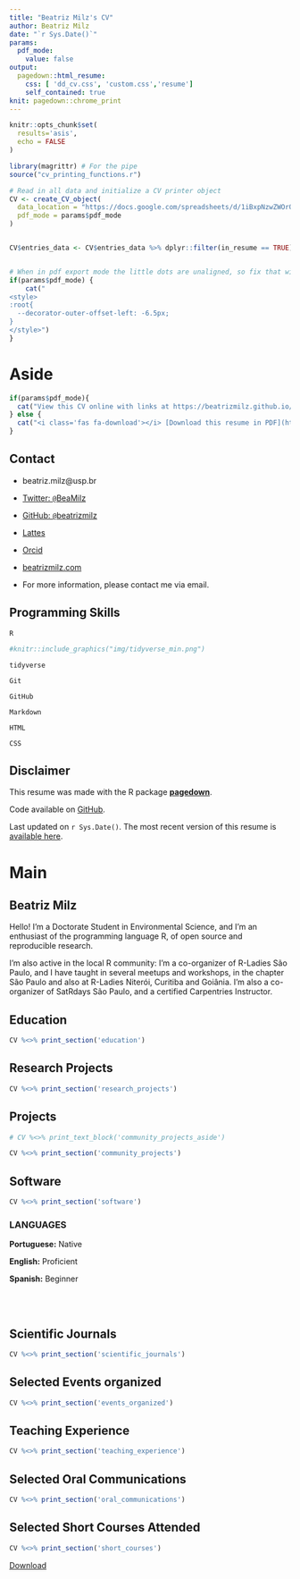 ```yaml
---
title: "Beatriz Milz's CV"
author: Beatriz Milz
date: "`r Sys.Date()`"
params:
  pdf_mode:
    value: false
output:
  pagedown::html_resume:
    css: [ 'dd_cv.css', 'custom.css','resume']
    self_contained: true
knit: pagedown::chrome_print      
---
```


<!-- inicio academic icons -->
<link rel="stylesheet" href="https://cdn.jsdelivr.net/gh/jpswalsh/academicons@1/css/academicons.min.css">
<!-- final academic icons -->

 
<!-- inicio font awesome -->
<script src="https://kit.fontawesome.com/1f72d6921a.js" crossorigin="anonymous"></script>

 
<!-- final font awesome -->

```r
knitr::opts_chunk$set(
  results='asis',
  echo = FALSE
)

library(magrittr) # For the pipe
source("cv_printing_functions.r")

# Read in all data and initialize a CV printer object
CV <- create_CV_object(
  data_location = "https://docs.google.com/spreadsheets/d/1iBxpNzwZWOrOwR__Y4FNDQ_3tpw-0trS0PVigsS4z6w/edit?usp=sharing",  
  pdf_mode = params$pdf_mode
)


CV$entries_data <- CV$entries_data %>% dplyr::filter(in_resume == TRUE)



```


```r
# When in pdf export mode the little dots are unaligned, so fix that with some conditional CSS.
if(params$pdf_mode) {
    cat("
<style>
:root{
  --decorator-outer-offset-left: -6.5px;
}
</style>")
}
```


Aside
================================================================================


```r
if(params$pdf_mode){
  cat("View this CV online with links at https://beatrizmilz.github.io/resume/")
} else {
  cat("<i class='fas fa-download'></i> [Download this resume in PDF](https://beatrizmilz.github.io/resume/index.pdf).")
}
```



Contact {#contact}
--------------------------------------------------------------------------------

- <i class="fa fa-envelope"></i> beatriz.milz@usp.br

- <i class="fa fa-twitter"></i> [Twitter: `@`BeaMilz](https://twitter.com/BeaMilz)

- <i class="fa fa-github"></i> [GitHub: `@`beatrizmilz](https://github.com/beatrizmilz)

- <a href='http://lattes.cnpq.br/5150665880581477'><i class="fa fa-external-link-alt"></i> Lattes </a> 

- <a href='https://orcid.org/0000-0002-3064-4486'><i class="fab fa-orcid"></i> Orcid </a>  

- <i class="fa fa-home"></i> [beatrizmilz.com](https://beatrizmilz.com)

- For more information, please contact me via email.


Programming Skills {#skills}
--------------------------------------------------------------------------------

<i class="fab fa-r-project"></i> `R`

```r
#knitr::include_graphics("img/tidyverse_min.png")
```
<i class="far fa-chart-bar"></i> `tidyverse`

<i class="fas fa-code-branch"></i> `Git`

<i class="fab fa-github"></i> `GitHub`

<i class="fab fa-markdown"></i> `Markdown`

<i class="fab fa-html5"></i> `HTML`

<i class="fab fa-css3-alt"></i> `CSS`



Disclaimer {#disclaimer}
--------------------------------------------------------------------------------

This resume was made with the R package [**pagedown**](https://github.com/rstudio/pagedown).

Code available on <i class="fa fa-github"></i>  [GitHub](https://github.com/beatrizmilz/resume). 

Last updated on `r Sys.Date()`. The most recent version of this resume is [available here](https://beatrizmilz.github.io/resume/index.pdf). 


Main
================================================================================

Beatriz Milz {#title}
--------------------------------------------------------------------------------

Hello!  I'm a Doctorate Student in Environmental Science, and I'm an enthusiast of the programming language R, of open source and reproducible research.

I'm also active in the local R community: I'm a co-organizer of R-Ladies São Paulo, and I have taught in several meetups and workshops, 
in the chapter São Paulo and also at R-Ladies Niterói, Curitiba and Goiânia.
I'm also a co-organizer of SatRdays São Paulo, and a certified Carpentries Instructor. 



Education {data-icon=graduation-cap data-concise=true}
--------------------------------------------------------------------------------

```r
CV %<>% print_section('education')
```


Research Projects {data-icon=laptop}
--------------------------------------------------------------------------------

```r
CV %<>% print_section('research_projects')
```

Projects {data-icon=share-alt}
--------------------------------------------------------------------------------

::: aside
```r
# CV %<>% print_text_block('community_projects_aside')
```
:::

```r
CV %<>% print_section('community_projects')
```

Software {data-icon=laptop}
--------------------------------------------------------------------------------

```r
CV %<>% print_section('software')
```

::: aside

### LANGUAGES

**Portuguese:** Native

**English:** Proficient

**Spanish:** Beginner


<br><br>




:::

Scientific Journals {data-icon=book }
--------------------------------------------------------------------------------

```r
CV %<>% print_section('scientific_journals')
```


Selected Events organized {data-icon=calendar-check}
--------------------------------------------------------------------------------

```r
CV %<>% print_section('events_organized')
```

Teaching Experience {data-icon=chalkboard-teacher}
--------------------------------------------------------------------------------

```r
CV %<>% print_section('teaching_experience')
```


Selected Oral Communications {data-icon=chalkboard-teacher}
--------------------------------------------------------------------------------

```r
CV %<>% print_section('oral_communications')
```


Selected Short Courses Attended {data-icon=book} 
--------------------------------------------------------------------------------

```r
CV %<>% print_section('short_courses')
```


:::aside
<i class="fas fa-download"></i> [Download](https://beatrizmilz.github.io/resume/index.pdf)
:::